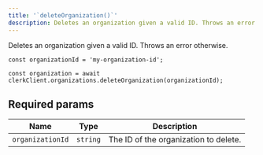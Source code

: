 ```yaml
---
title: '`deleteOrganization()`'
description: Deletes an organization given a valid ID. Throws an error otherwise.
---
```


Deletes an organization given a valid ID. Throws an error otherwise.

```tsx
const organizationId = 'my-organization-id';

const organization = await clerkClient.organizations.deleteOrganization(organizationId);
```

## Required params 

| Name | Type | Description |
| --- | --- | --- |
| `organizationId` | `string` | The ID of the organization to delete. |